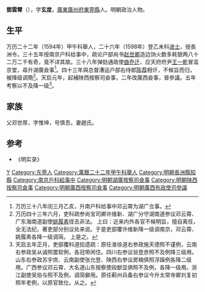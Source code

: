 '''鄧雲霄'''（{{bd|？||?||catIdx=D}}），字'''玄度'''，[[廣東|廣東]][[廣州府|廣州府]][[東莞縣|東莞縣]]人。明朝政治人物。
 
==生平==
万历二十二年（1594年）甲午科舉人，二十六年（1598年）登乙未科[[进士|进士]]，授長洲令，三十五年授南京户科给事中，疏论户部尚书[[赵世卿|赵世卿]]造边饷火数多耗银两八十二万二千有奇，竟不详其故。三十八年弹劾通政使[[曲乔迁|曲乔迁]]、应天府府尹[[王一乾|王一乾]]冒滥京堂，尋升湖廣僉事<ref>万历三十八年闰三月乙亥，升南户科给事中邓云霄为湖广佥事。</ref>。四十三年與总督漕运户部右侍郎[[陈荐|陈荐]]相讦，不候旨而归，被降级调簡<ref>万历四十三年六月，吏科疏参尚宝司卿许维新、湖广分守湖南道参议邓云霄、广东海南道副使[[姚履素|姚履素]]径去非法。 上曰：近来内外各官不候明旨，擅自离任，全无法纪，著吏部分别议处来说。于是吏部覆许维新降一级调南京，邓云霄、姚履素各降一级调简。 上是之。</ref>。天启元年，起補陕西按察司僉事，二年改廣西僉事，晉參議。五年考察以不及降一级<ref>天启五年正月，吏部覆科道拾遗疏：原任淮徐道右参政施天德照不谨例，云南右参政吴从诚照罢软例，各冠带闲住。四川右参议翁登彦照不及例降三级用。山东右参政苏宇庶、云南副使张允登、陕西右参议房楠俱照浮躁例各降二级用。广西参议邓云霄、大名道山东按察使段猷显俱照不及例，各降一级用。浙江副使吴伯与照不及例，调简僻用。原任蓟州兵备右参议今升太常寺卿刘复初照年老例，以原官致仕。从之。</ref>。
 
== 家族 ==
父邓世厚，字惟坤，号慎吾。妻趙氏。

==参考==
{{reflist}}
*《明实录》

{{start box}}
{{s-off}}
{{s-before|[[江盈科|江盈科]]}}
{{s-title|明朝長洲縣知縣|萬曆年間}}
{{s-after|[[關政善|關政善]]}}
{{end box}}

{{萬曆二十六年戊戌科殿試金榜}}
{{明朝官员小作品}}
{{Authority control}}

{{DEFAULTSORT:Deng鄧}}
[[Category:鄧姓|Y]]
[[Category:东莞人|Category:东莞人]]
[[Category:萬曆二十二年甲午科舉人|Category:萬曆二十二年甲午科舉人]]
[[Category:明朝長洲縣知縣|Category:明朝長洲縣知縣]]
[[Category:南京戶科給事中|Category:南京戶科給事中]]
[[Category:明朝湖廣按察司僉事|Category:明朝湖廣按察司僉事]]
[[Category:明朝陕西按察司僉事|Category:明朝陕西按察司僉事]]
[[Category:明朝廣西按察司僉事|Category:明朝廣西按察司僉事]]
[[Category:明朝廣西布政使司參議|Category:明朝廣西布政使司參議]]